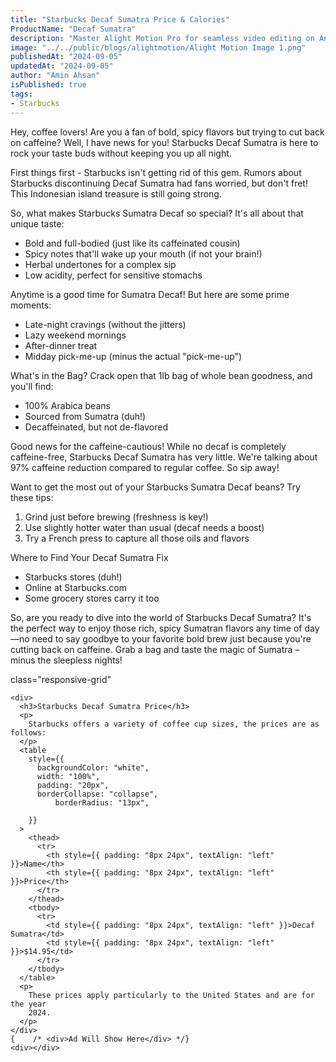 ```yaml
---
title: "Starbucks Decaf Sumatra Price & Calories"
ProductName: "Decaf Sumatra" 
description: "Master Alight Motion Pro for seamless video editing on Android, iOS, and Tablets with our ultimate guide, unlocking advanced features and elevating your skills in 2024!"
image: "../../public/blogs/alightmotion/Alight Motion Image 1.png"
publishedAt: "2024-09-05"
updatedAt: "2024-09-05"
author: "Amin Ahsan"
isPublished: true
tags:
- Starbucks
---
```


Hey, coffee lovers! Are you a fan of bold, spicy flavors but trying to cut back on caffeine? Well, I have news for you! Starbucks Decaf Sumatra is here to rock your taste buds without keeping you up all night.

First things first - Starbucks isn't getting rid of this gem. Rumors about Starbucks discontinuing Decaf Sumatra had fans worried, but don't fret! This Indonesian island treasure is still going strong.

So, what makes Starbucks Sumatra Decaf so special? It's all about that unique taste:
- Bold and full-bodied (just like its caffeinated cousin)
- Spicy notes that'll wake up your mouth (if not your brain!)
- Herbal undertones for a complex sip
- Low acidity, perfect for sensitive stomachs

Anytime is a good time for Sumatra Decaf! But here are some prime moments:
- Late-night cravings (without the jitters)
- Lazy weekend mornings
- After-dinner treat
- Midday pick-me-up (minus the actual "pick-me-up")

What's in the Bag? Crack open that 1lb bag of whole bean goodness, and you'll find:
- 100% Arabica beans
- Sourced from Sumatra (duh!)
- Decaffeinated, but not de-flavored

Good news for the caffeine-cautious! While no decaf is completely caffeine-free, Starbucks Decaf Sumatra has very little. We're talking about 97% caffeine reduction compared to regular coffee. So sip away!

Want to get the most out of your Starbucks Sumatra Decaf beans? Try these tips:
1. Grind just before brewing (freshness is key!)
2. Use slightly hotter water than usual (decaf needs a boost)
3. Try a French press to capture all those oils and flavors

Where to Find Your Decaf Sumatra Fix
- Starbucks stores (duh!)
- Online at Starbucks.com
- Some grocery stores carry it too

So, are you ready to dive into the world of Starbucks Decaf Sumatra? It's the perfect way to enjoy those rich, spicy Sumatran flavors any time of day—no need to say goodbye to your favorite bold brew just because you're cutting back on caffeine. Grab a bag and taste the magic of Sumatra – minus the sleepless nights!


<style jsx>{`
  .table-container {
    overflow-x: auto;
    position: relative;
  }
  .table-container table {
    border-collapse: collapse;
    width: 30%;
  }
  .table-container th,
  .table-container td {
    border: 1px solid #ddd;
    padding: 2px;
    min-width: 30px;
    font-size: 11px;
  }
  .table-container th:first-child,
  .table-container td:first-child {
    position: sticky;
    left: 0;
    background-color: white;
    z-index: 1;
  }
  @media (max-width: 768px) {
    .table-container th:not(:first-child),
    .table-container td:not(:first-child) {
      min-width: 50px;
    }
  }
`}</style>

<style jsx>{`
  @media (min-width: 768px) {
    .responsive-grid {
      display: grid;
      grid-template-columns: 1fr 1fr;
    }
  }
`}</style>

<div
  style={{
    backgroundColor: "#cee3de",
    borderLeft: "3px solid #0c7556",
   padding: "20px",
    paddingTop: "13px", // Add padding to the top
        display: "grid",
        height: "fit-content",
      }} 
      
  class="responsive-grid"

>
    <div>
      <h3>Starbucks Decaf Sumatra Price</h3>
      <p>
        Starbucks offers a variety of coffee cup sizes, the prices are as follows:
      </p>
      <table
        style={{
          backgroundColor: "white",
          width: "100%",
          padding: "20px",
          borderCollapse: "collapse",
              borderRadius: "13px",
          
        }}
      >
        <thead>
          <tr>
            <th style={{ padding: "8px 24px", textAlign: "left" }}>Name</th>
            <th style={{ padding: "8px 24px", textAlign: "left" }}>Price</th>
          </tr>
        </thead>
        <tbody>
          <tr>
            <td style={{ padding: "8px 24px", textAlign: "left" }}>Decaf Sumatra</td>
            <td style={{ padding: "8px 24px", textAlign: "left" }}>$14.95</td>
          </tr>
        </tbody>
      </table>
      <p>
        These prices apply particularly to the United States and are for the year
        2024.
      </p>
    </div>
    {    /* <div>Ad Will Show Here</div> */}
    <div></div>
  </div>